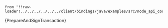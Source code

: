     from '!!raw-loader!../../../../../../client/bindings/java/examples/src/node_api_core/PrepareAndSignTransaction.java';

<CodeBlock className="language-java">
    {PrepareAndSignTransaction}
</CodeBlock>